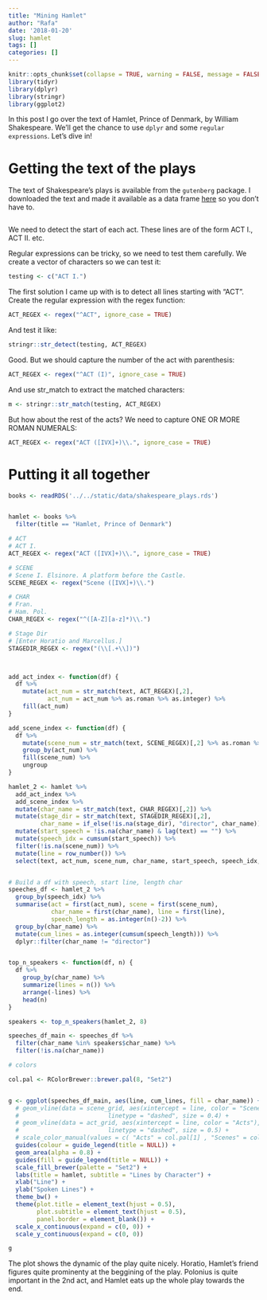 ```yaml
---
title: "Mining Hamlet"
author: "Rafa"
date: '2018-01-20'
slug: hamlet
tags: []
categories: []
---
```



```r
knitr::opts_chunk$set(collapse = TRUE, warning = FALSE, message = FALSE)
library(tidyr)
library(dplyr)
library(stringr)
library(ggplot2)
```


In this post I go over the text of Hamlet, Prince of Denmark, by William Shakespeare. We'll get the chance to use `dplyr` and some `regular expressions`. Let's dive in!

# Getting the text of the plays

The text of Shakespeare's plays is available from the `gutenberg` package. I downloaded the text and made it available as a data frame [here](https://github.com/rlabuonora/text_mining/blob/master/data/shakespeare_plays.rds) so you don't have to.



```r


```

We need to detect the start of each act. These lines are of the form ACT I., ACT II. etc.

Regular expressions can be tricky, so we need to test them carefully. We create a vector of characters so we can test it:
  
```r
testing <- c("ACT I.")
```

The first solution I came up with is to detect all lines starting with "ACT". Create the regular expression with the regex function:

```r
ACT_REGEX <- regex("^ACT", ignore_case = TRUE)
```

And test it like:
  
  
```r
stringr::str_detect(testing, ACT_REGEX)
```
  

Good. But we should capture the number of the act with parenthesis:
  
```r
ACT_REGEX <- regex("^ACT (I)", ignore_case = TRUE)
```
  
And use str_match to extract the matched characters:
  
```r
m <- stringr::str_match(testing, ACT_REGEX)
```

But how about the rest of the acts? We need to capture ONE OR MORE ROMAN NUMERALS:
  
```r
ACT_REGEX <- regex("ACT ([IVX]+)\\.", ignore_case = TRUE)

```


# Putting it all together


```r


books <- readRDS('../../static/data/shakespeare_plays.rds')


hamlet <- books %>%  
  filter(title == "Hamlet, Prince of Denmark")

# ACT
# ACT I.
ACT_REGEX <- regex("ACT ([IVX]+)\\.", ignore_case = TRUE)

# SCENE
# Scene I. Elsinore. A platform before the Castle.
SCENE_REGEX <- regex("Scene ([IVX]+)\\.")

# CHAR
# Fran.
# Ham. Pol.
CHAR_REGEX <- regex("^([A-Z][a-z]*)\\.")

# Stage Dir
# [Enter Horatio and Marcellus.]
STAGEDIR_REGEX <- regex("(\\[.+\\])")



add_act_index <- function(df) {
  df %>% 
    mutate(act_num = str_match(text, ACT_REGEX)[,2],
           act_num = act_num %>% as.roman %>% as.integer) %>% 
    fill(act_num)
}

add_scene_index <- function(df) {
  df %>% 
    mutate(scene_num = str_match(text, SCENE_REGEX)[,2] %>% as.roman %>% as.integer) %>% 
    group_by(act_num) %>% 
    fill(scene_num) %>% 
    ungroup
}

hamlet_2 <- hamlet %>% 
  add_act_index %>% 
  add_scene_index %>%
  mutate(char_name = str_match(text, CHAR_REGEX)[,2]) %>% 
  mutate(stage_dir = str_match(text, STAGEDIR_REGEX)[,2],
         char_name = if_else(!is.na(stage_dir), "director", char_name)) %>%
  mutate(start_speech = !is.na(char_name) & lag(text) == "") %>%
  mutate(speech_idx = cumsum(start_speech)) %>% 
  filter(!is.na(scene_num)) %>% 
  mutate(line = row_number()) %>% 
  select(text, act_num, scene_num, char_name, start_speech, speech_idx, line)


# Build a df with speech, start line, length char
speeches_df <- hamlet_2 %>% 
  group_by(speech_idx) %>% 
  summarise(act = first(act_num), scene = first(scene_num), 
            char_name = first(char_name), line = first(line),
            speech_length = as.integer(n()-2)) %>% 
  group_by(char_name) %>% 
  mutate(cum_lines = as.integer(cumsum(speech_length))) %>% 
  dplyr::filter(char_name != "director")


top_n_speakers <- function(df, n) {
  df %>% 
    group_by(char_name) %>% 
    summarize(lines = n()) %>% 
    arrange(-lines) %>% 
    head(n)
}

speakers <- top_n_speakers(hamlet_2, 8)

speeches_df_main <- speeches_df %>% 
  filter(char_name %in% speakers$char_name) %>% 
  filter(!is.na(char_name))

# colors

col.pal <- RColorBrewer::brewer.pal(8, "Set2")


g <- ggplot(speeches_df_main, aes(line, cum_lines, fill = char_name)) + 
  # geom_vline(data = scene_grid, aes(xintercept = line, color = "Scenes"),
  #                         linetype = "dashed", size = 0.4) +
  # geom_vline(data = act_grid, aes(xintercept = line, color = "Acts"),
  #                         linetype = "dashed", size = 0.5) +
  # scale_color_manual(values = c( "Acts" = col.pal[1] , "Scenes" = col.pal[2])) +
  guides(colour = guide_legend(title = NULL)) +
  geom_area(alpha = 0.8) + 
  guides(fill = guide_legend(title = NULL)) +
  scale_fill_brewer(palette = "Set2") + 
  labs(title = hamlet, subtitle = "Lines by Character") + 
  xlab("Line") + 
  ylab("Spoken Lines") +
  theme_bw() + 
  theme(plot.title = element_text(hjust = 0.5),
        plot.subtitle = element_text(hjust = 0.5),
        panel.border = element_blank()) +
  scale_x_continuous(expand = c(0, 0)) + 
  scale_y_continuous(expand = c(0, 0))

g

```

The plot shows the dynamic of the play quite nicely. Horatio, Hamlet's friend figures quite prominenty
at the beggining of the play. Polonius is quite important in the 2nd act, and Hamlet eats up the whole
play towards the end.
